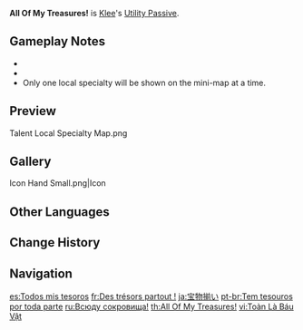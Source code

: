 {{Talent Infobox
|image         = Talent All Of My Treasures!.png
|character     = Klee
|type          = Utility Passive
|info          = Displays the location of nearby [[Mondstadt Local Specialty|resources unique to Mondstadt]] on the [[mini-map]].
|utility1      = Resource
|utility2      = Local Specialty
|utility3      = Mondstadt Local Specialty
|utility4      = Effects Retained Character Fallen
}}
{{Description|"Klee loves adventures and is adept at expeditions and gathering. Not only does she know the locations of Mondstadt's unique flora, she may also know where to find a treasure or two."|2=[[Dainsleif]] in [https://youtu.be/jdq2shrprdU Collected Miscellany - "Klee: Jumpy Dumpty"]}}
'''All Of My Treasures!''' is [[Klee]]'s [[Utility Passive]].

==Gameplay Notes==
* {{Talents by Category List|Mondstadt Local Specialty Talents|header=identical|nottitle=All Of My Treasures!}}
* {{Talent Note|character=Klee|talent=All Of My Treasures!|dead}}
* Only one local specialty will be shown on the mini-map at a time.

==Preview==
<gallery>
Talent Local Specialty Map.png
</gallery>

==Gallery==
<gallery>
Icon Hand Small.png|Icon
</gallery>

==Other Languages==
{{Other Languages
|en      = All Of My Treasures!
|zhs     = 全是宝藏
|zhs_rm  = Quán Shì Bǎozàng
|zht     = 全是寶藏
|zht_rm  = Quán Shì Bǎozàng
|zh_tl   = Everything is Treasure
|ja      = 宝物揃い
|ja_rm   = Houmotsu Zoroi
|ja_tl   = All Treasures
|ko      = 전부 보물이야
|ko_rm   = Jeonbu Bomul'iya
|ko_tl   = Everything is Treasure
|es      = Todos mis tesoros
|es_tl   = All My Treasures
|fr      = Des trésors partout&nbsp;!
|fr_tl   = Treasures Everywhere!
|ru      = Всюду сокровища!
|ru_tl   = Treasures are everywhere!
|th      = All Of My Treasures!
|vi      = Toàn Là Báu Vật
|vi_tl   = Everything is Treasure
|de      = Alles voller Schätze
|de_tl   = Everything Full of Treasures
|id      = All Of My Treasures!
|pt      = Tem tesouros por toda parte
|pt_tl   = There's treasures everywhere
|tr      = Hazinelerim!
|tr_tl   = My Treasures!
|it      = Tutti i miei tesori!
|it_tl   = All Of My Treasures!
}}

==Change History==
{{Change History|1.0}}

==Navigation==
{{Talent Navbox|Klee}}

[[es:Todos mis tesoros]]
[[fr:Des trésors partout !]]
[[ja:宝物揃い]]
[[pt-br:Tem tesouros por toda parte]]
[[ru:Всюду сокровища!]]
[[th:All Of My Treasures!]]
[[vi:Toàn Là Báu Vật]]